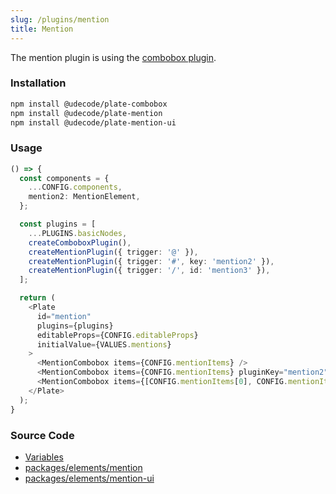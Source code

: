 ```yaml
---
slug: /plugins/mention
title: Mention
---
```


The mention plugin is using the [combobox plugin](docs/plugins/combobox).

### Installation

```bash npm2yarn
npm install @udecode/plate-combobox
npm install @udecode/plate-mention
npm install @udecode/plate-mention-ui
```

### Usage

```ts live
() => {
  const components = {
    ...CONFIG.components,
    mention2: MentionElement, 
  };

  const plugins = [
    ...PLUGINS.basicNodes,
    createComboboxPlugin(),
    createMentionPlugin({ trigger: '@' }),
    createMentionPlugin({ trigger: '#', key: 'mention2' }),
    createMentionPlugin({ trigger: '/', id: 'mention3' }),
  ];

  return (
    <Plate
      id="mention"
      plugins={plugins}
      editableProps={CONFIG.editableProps}
      initialValue={VALUES.mentions}
    >
      <MentionCombobox items={CONFIG.mentionItems} />
      <MentionCombobox items={CONFIG.mentionItems} pluginKey="mention2" />
      <MentionCombobox items={[CONFIG.mentionItems[0], CONFIG.mentionItems[1]]} id="mention3" />
    </Plate>
  );
}
```

### Source Code

- [Variables](https://github.com/udecode/plate/blob/main/docs/src/live/live.tsx)
- [packages/elements/mention](https://github.com/udecode/plate/tree/main/packages/elements/mention/src)
- [packages/elements/mention-ui](https://github.com/udecode/plate/tree/main/packages/elements/mention-ui/src)

